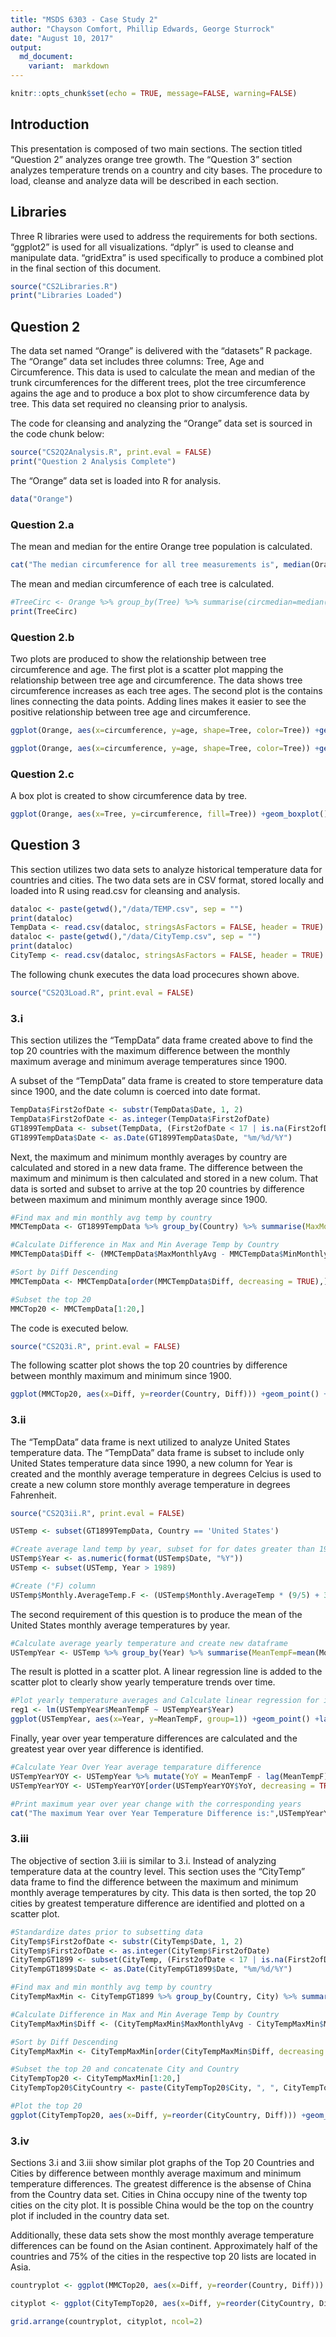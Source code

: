 ---
title: "MSDS 6303 - Case Study 2"
author: "Chayson Comfort, Phillip Edwards, George Sturrock"
date: "August 10, 2017"
output: 
  md_document:  
    variant:  markdown
---

```{r setup, include=FALSE}
knitr::opts_chunk$set(echo = TRUE, message=FALSE, warning=FALSE)
```

## Introduction

This presentation is composed of two main sections.  The section titled "Question 2" analyzes orange tree growth.  The "Question 3" section analyzes temperature trends on a country and city bases.  The procedure to load, cleanse and analyze data will be described in each section.

## Libraries

Three R libraries were used to address the requirements for both sections.  "ggplot2" is used for all visualizations.  "dplyr" is used to cleanse and manipulate data. "gridExtra" is used specifically to produce a combined plot in the final section of this document.

```{r libraries}
source("CS2Libraries.R")
print("Libraries Loaded")
```

## Question 2

The data set named "Orange" is delivered with the "datasets" R package.  The "Orange" data set includes three columns:  Tree, Age and Circumference.  This data is used to calculate the mean and median of the trunk circumferences for the different trees, plot the tree circumference agains the age and to produce a box plot to show circumference data by tree.  This data set required no cleansing prior to analysis.

The code for cleansing and analyzing the "Orange" data set is sourced in the code chunk below:
```{r q2source}
source("CS2Q2Analysis.R", print.eval = FALSE)
print("Question 2 Analysis Complete")
```

The "Orange" data set is loaded into R for analysis.
```{r q2data, eval=FALSE}
data("Orange")
```

### Question 2.a
The mean and median for the entire Orange tree population is calculated.
```{r q2a1}
cat("The median circumference for all tree measurements is", median(Orange$circumference),".", "The mean circumference for all tree measurements is", mean(Orange$circumference),".")
```

The mean and median circumference of each tree is calculated.
```{r q2a2}
#TreeCirc <- Orange %>% group_by(Tree) %>% summarise(circmedian=median(circumference), circmean=mean(circumference))
print(TreeCirc)
```

### Question 2.b
Two plots are produced to show the relationship between tree circumference and age.  The first plot is a scatter plot mapping the relationship between tree age and circumference.  The data shows tree circumference increases as each tree ages.  The second plot is the contains lines connecting the data points.  Adding lines makes it easier to see the positive relationship between tree age and circumference.
```{r q2b}
ggplot(Orange, aes(x=circumference, y=age, shape=Tree, color=Tree)) +geom_point() +ggtitle("Orange Tree Circumference vs Age")

ggplot(Orange, aes(x=circumference, y=age, shape=Tree, color=Tree)) +geom_point() +geom_line() +ggtitle("Orange Tree Circumference vs Age with Lines")
```

### Question 2.c
A box plot is created to show circumference data by tree.
```{r q2c}
ggplot(Orange, aes(x=Tree, y=circumference, fill=Tree)) +geom_boxplot() +ggtitle("Tree Circumference")
```

## Question 3
This section utilizes two data sets to analyze historical temperature data for countries and cities.  The two data sets are in CSV format, stored locally and loaded into R using read.csv for cleansing and analysis.
```{r q3loadcode, eval=FALSE}
dataloc <- paste(getwd(),"/data/TEMP.csv", sep = "")
print(dataloc)
TempData <- read.csv(dataloc, stringsAsFactors = FALSE, header = TRUE)
dataloc <- paste(getwd(),"/data/CityTemp.csv", sep = "")
print(dataloc)
CityTemp <- read.csv(dataloc, stringsAsFactors = FALSE, header = TRUE)
```

The following chunk executes the data load procecures shown above.
```{r q3load}
source("CS2Q3Load.R", print.eval = FALSE)
```

### 3.i
This section utilizes the "TempData" data frame created above to find the top 20 countries with the maximum difference between the monthly maximum average and minimum average temperatures since 1900.  

A subset of the "TempData" data frame is created to store temperature data since 1900, and the date column is coerced into date format.  
```{r q3i1, eval=FALSE}
TempData$First2ofDate <- substr(TempData$Date, 1, 2)
TempData$First2ofDate <- as.integer(TempData$First2ofDate)
GT1899TempData <- subset(TempData, (First2ofDate < 17 | is.na(First2ofDate) == TRUE) & complete.cases(Monthly.AverageTemp)== TRUE)
GT1899TempData$Date <- as.Date(GT1899TempData$Date, "%m/%d/%Y")
```

Next, the maximum and minimum monthly averages by country are calculated and stored in a new data frame.  The difference between the maximum and minimum is then calculated and stored in a new colum.  That data is sorted and subset to arrive at the top 20 countries by difference between maximum and minimum monthly average since 1900.
```{r q3i2, eval=FALSE}
#Find max and min monthly avg temp by country
MMCTempData <- GT1899TempData %>% group_by(Country) %>% summarise(MaxMonthlyAvg=max(Monthly.AverageTemp), MinMonthlyAvg=min(Monthly.AverageTemp))

#Calculate Difference in Max and Min Average Temp by Country
MMCTempData$Diff <- (MMCTempData$MaxMonthlyAvg - MMCTempData$MinMonthlyAvg)

#Sort by Diff Descending
MMCTempData <- MMCTempData[order(MMCTempData$Diff, decreasing = TRUE),]

#Subset the top 20
MMCTop20 <- MMCTempData[1:20,]
```

The code is executed below.
```{r q3isource}
source("CS2Q3i.R", print.eval = FALSE)
```

The following scatter plot shows the top 20 countries by difference between monthly maximum and minimum since 1900.
```{r q3iplot}
ggplot(MMCTop20, aes(x=Diff, y=reorder(Country, Diff))) +geom_point() +labs(x="Temperature Difference", y="Country") +ggtitle("Top 20 Countries", subtitle="by difference between Max and Min Monthly Average")
```

### 3.ii
The "TempData" data frame is next utilized to analyze United States temperature data.  The "TempData" data frame is subset to include only United States temperature data since 1990, a new column for Year is created and the monthly average temperature in degrees Celcius is used to create a new column store monthly average temperature in degrees Fahrenheit.

```{r q3iisource}
source("CS2Q3ii.R", print.eval = FALSE)
```

```{r q3ii1, eval=FALSE}
USTemp <- subset(GT1899TempData, Country == 'United States')

#Create average land temp by year, subset for for dates greater than 1989
USTemp$Year <- as.numeric(format(USTemp$Date, "%Y"))
USTemp <- subset(USTemp, Year > 1989)

#Create (°F) column
USTemp$Monthly.AverageTemp.F <- (USTemp$Monthly.AverageTemp * (9/5) + 32)
```

The second requirement of this question is to produce the mean of the United States monthly average temperatures by year.     
```{r q3iiyoy, eval=FALSE}
#Calculate average yearly temperature and create new dataframe
USTempYear <- USTemp %>% group_by(Year) %>% summarise(MeanTempF=mean(Monthly.AverageTemp.F))
```

The result is plotted in a scatter plot.  A linear regression line is added to the scatter plot to clearly show yearly temperature trends over time.
```{r q3iiplot}
#Plot yearly temperature averages and Calculate linear regression for input into ggplot abline function
reg1 <- lm(USTempYear$MeanTempF ~ USTempYear$Year)
ggplot(USTempYear, aes(x=Year, y=MeanTempF, group=1)) +geom_point() +labs(y="Average Temperature (°F)") +geom_abline(intercept = reg1$coefficients[1], slope = reg1$coefficients[2], color = "red", linetype = "dashed", size = 1) +ggtitle("Average US Land Temperature by Year")
```

Finally, year over year temperature differences are calculated and the greatest year over year difference is identified.
```{r q3iic, eval=FALSE}
#Calculate Year Over Year average temparature difference
USTempYearYOY <- USTempYear %>% mutate(YoY = MeanTempF - lag(MeanTempF), PriorYear = lag(Year))
USTempYearYOY <- USTempYearYOY[order(USTempYearYOY$YoY, decreasing = TRUE),]
```
```{r q3iiic1}
#Print maximum year over year change with the corresponding years
cat("The maximum Year over Year Temperature Difference is:",USTempYearYOY$YoY[1], "This difference occured in", USTempYearYOY$Year[1], "The prior year was", USTempYearYOY$PriorYear[1])
```

### 3.iii
The objective of section 3.iii is similar to 3.i.  Instead of analyzing temperature data at the country level.  This section uses the "CityTemp" data frame to find the difference between the maximum and minimum monthly average temperatures by city.  This data is then sorted, the top 20 cities by greatest temperature difference are identified and plotted on a scatter plot.
```{r cs2q3iii}
#Standardize dates prior to subsetting data
CityTemp$First2ofDate <- substr(CityTemp$Date, 1, 2)
CityTemp$First2ofDate <- as.integer(CityTemp$First2ofDate)
CityTempGT1899 <- subset(CityTemp, (First2ofDate < 17 | is.na(First2ofDate) == TRUE) & complete.cases(Monthly.AverageTemp)== TRUE)
CityTempGT1899$Date <- as.Date(CityTempGT1899$Date, "%m/%d/%Y")

#Find max and min monthly avg temp by country
CityTempMaxMin <- CityTempGT1899 %>% group_by(Country, City) %>% summarise(MaxMonthlyAvg=max(Monthly.AverageTemp), MinMonthlyAvg=min(Monthly.AverageTemp))

#Calculate Difference in Max and Min Average Temp by Country
CityTempMaxMin$Diff <- (CityTempMaxMin$MaxMonthlyAvg - CityTempMaxMin$MinMonthlyAvg)

#Sort by Diff Descending
CityTempMaxMin <- CityTempMaxMin[order(CityTempMaxMin$Diff, decreasing = TRUE),]

#Subset the top 20 and concatenate City and Country
CityTempTop20 <- CityTempMaxMin[1:20,]
CityTempTop20$CityCountry <- paste(CityTempTop20$City, ", ", CityTempTop20$Country, sep = "")

#Plot the top 20
ggplot(CityTempTop20, aes(x=Diff, y=reorder(CityCountry, Diff))) +geom_point() +labs(x="Temperature Difference", y="City") +ggtitle("Top 20 Cities", subtitle="by difference between Max and Min Monthly Average")
```

### 3.iv
Sections 3.i and 3.iii show similar plot graphs of the Top 20 Countries and Cities by difference between monthly average maximum and minimum temperature differences.  The greatest difference is the absense of China from the Country data set.  Cities in China occupy nine of the twenty top cities on the city plot.  It is possible China would be the top on the country plot if included in the country data set.  

Additionally, these data sets show the most monthly average temperature differences can be found on the Asian continent.  Approximately half of the countries and 75% of the cities in the respective top 20 lists are located in Asia.
```{r csq3iiii}
countryplot <- ggplot(MMCTop20, aes(x=Diff, y=reorder(Country, Diff))) +geom_point() +labs(x="Temperature Difference", y="Country") +ggtitle("Top 20 Countries", subtitle="by difference between Max and Min Monthly Average")

cityplot <- ggplot(CityTempTop20, aes(x=Diff, y=reorder(CityCountry, Diff))) +geom_point() +labs(x="Temperature Difference", y="City") +ggtitle("Top 20 Cities", subtitle="by difference between Max and Min Monthly Average")

grid.arrange(countryplot, cityplot, ncol=2)
```
